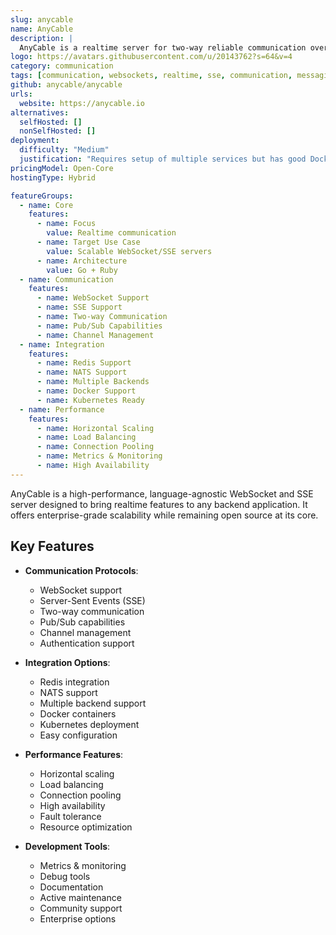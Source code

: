 ```yaml
---
slug: anycable
name: AnyCable
description: |
  AnyCable is a realtime server for two-way reliable communication over WebSockets and SSE. It provides a scalable and performant solution for adding realtime features to any backend application.
logo: https://avatars.githubusercontent.com/u/20143762?s=64&v=4
category: communication
tags: [communication, websockets, realtime, sse, communication, messaging]
github: anycable/anycable
urls:
  website: https://anycable.io
alternatives:
  selfHosted: []
  nonSelfHosted: []
deployment:
  difficulty: "Medium"
  justification: "Requires setup of multiple services but has good Docker support and documentation."
pricingModel: Open-Core
hostingType: Hybrid

featureGroups:
  - name: Core
    features:
      - name: Focus
        value: Realtime communication
      - name: Target Use Case
        value: Scalable WebSocket/SSE servers
      - name: Architecture
        value: Go + Ruby
  - name: Communication
    features:
      - name: WebSocket Support
      - name: SSE Support
      - name: Two-way Communication
      - name: Pub/Sub Capabilities
      - name: Channel Management
  - name: Integration
    features:
      - name: Redis Support
      - name: NATS Support
      - name: Multiple Backends
      - name: Docker Support
      - name: Kubernetes Ready
  - name: Performance
    features:
      - name: Horizontal Scaling
      - name: Load Balancing
      - name: Connection Pooling
      - name: Metrics & Monitoring
      - name: High Availability
---
```


AnyCable is a high-performance, language-agnostic WebSocket and SSE server designed to bring realtime features to any backend application. It offers enterprise-grade scalability while remaining open source at its core.

## Key Features

- **Communication Protocols**:

  - WebSocket support
  - Server-Sent Events (SSE)
  - Two-way communication
  - Pub/Sub capabilities
  - Channel management
  - Authentication support

- **Integration Options**:

  - Redis integration
  - NATS support
  - Multiple backend support
  - Docker containers
  - Kubernetes deployment
  - Easy configuration

- **Performance Features**:

  - Horizontal scaling
  - Load balancing
  - Connection pooling
  - High availability
  - Fault tolerance
  - Resource optimization

- **Development Tools**:
  - Metrics & monitoring
  - Debug tools
  - Documentation
  - Active maintenance
  - Community support
  - Enterprise options
